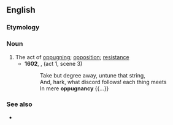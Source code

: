 ==English==

===Etymology===
{{suffix|en|oppugnant|cy}}
{{etystub|en}}

===Noun===
{{en-noun|~|oppugnancies}}

# The act of [[oppugn]]ing; [[opposition]]; [[resistance]]
#* '''1602''', {{w|Shakespeare}}, ''{{w|Troilus and Cressida}}'' (act 1, scene 3)
#*: Take but degree away, untune that string,<br>And, hark, what discord follows! each thing meets<br>In mere '''oppugnancy''' {{...}}

===See also===
* {{l|en|oppugnant}}